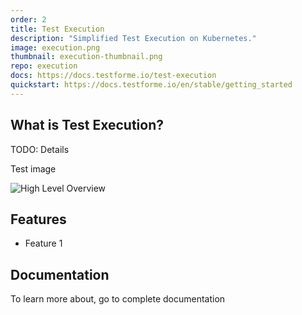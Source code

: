 ```yaml
---
order: 2
title: Test Execution
description: "Simplified Test Execution on Kubernetes."
image: execution.png
thumbnail: execution-thumbnail.png
repo: execution
docs: https://docs.testforme.io/test-execution
quickstart: https://docs.testforme.io/en/stable/getting_started
---
```


## What is Test Execution?

TODO: Details

Test image

![High Level Overview](./execution-thumbnail.png)

## Features

- Feature 1

## Documentation

To learn more about, go to complete documentation
